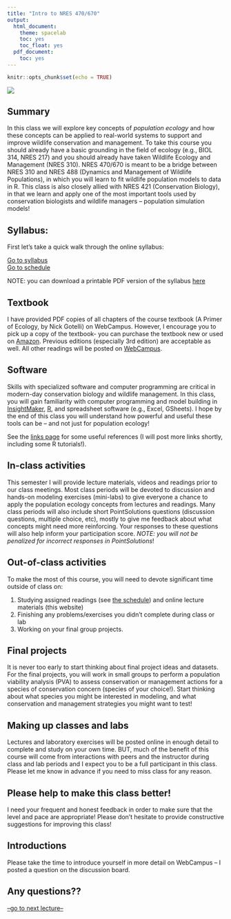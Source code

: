 ```yaml
---
title: "Intro to NRES 470/670"
output:
  html_document:
    theme: spacelab
    toc: yes
    toc_float: yes
  pdf_document:
    toc: yes
---
```


```r
knitr::opts_chunk$set(echo = TRUE)
```


![](prairie_dogs2.jpg)    

## Summary

In this class we will explore key concepts of *population ecology* and how these concepts can be applied to real-world systems to support and improve wildlife conservation and management. To take this course you should already have a basic grounding in the field of ecology (e.g., BIOL 314, NRES 217) and you should already have taken Wildlife Ecology and Management (NRES 310). NRES 470/670 is meant to be a bridge between NRES 310 and NRES 488 (Dynamics and Management of Wildlife Populations), in which you will learn to fit wildlife population models to data in R. This class is also closely allied with NRES 421 (Conservation Biology), in that we learn and apply one of the most important tools used by conservation biologists and wildlife managers -- population simulation models!    

## Syllabus:
First let's take a quick walk through the online syllabus:

[Go to syllabus](index.html)   
[Go to schedule](schedule.html)

NOTE: you can download a printable PDF version of the syllabus [here](Syllabus.pdf)     

## Textbook
I have provided PDF copies of all chapters of the course textbook (A Primer of Ecology, by Nick Gotelli) on WebCampus. However, I encourage you to pick up a copy of the textbook- you can purchase the textbook new or used on [Amazon](https://www.amazon.com/Primer-Ecology-Fourth-Nicholas-Gotelli/dp/0878933182/ref=sr_1_1?s=books&ie=UTF8&qid=1484867155&sr=1-1&keywords=a+primer+of+ecology). Previous editions (especially 3rd edition) are acceptable as well. All other readings will be posted on [WebCampus](https://unr.instructure.com/).

## Software
Skills with specialized software and computer programming are critical in modern-day conservation biology and wildlife management. In this class, you will gain familiarity with computer programming and model building in [InsightMaker](https://insightmaker.com/), [R](https://cran.r-project.org/), and spreadsheet software (e.g., Excel, GSheets). I hope by the end of this class you will understand how powerful and useful these tools can be -- and not just for population ecology!

See the [links page](Links.html) for some useful references (I will post more links shortly, including some R tutorials!).

## In-class activities
This semester I will provide lecture materials, videos and readings prior to our class meetings. Most class periods will be devoted to discussion and hands-on modeling exercises (mini-labs) to give everyone a chance to apply the population ecology concepts from lectures and readings. Many class periods will also include short PointSolutions questions (discussion questions, multiple choice, etc), mostly to give me feedback about what concepts might need more reinforcing. Your responses to these questions will also help inform your participation score. _NOTE: you will not be penalized for incorrect responses in PointSolutions_!   

## Out-of-class activities
To make the most of this course, you will need to devote significant time outside of class on:    

1. Studying assigned readings (see [the schedule](schedule.html)) and online lecture materials (this website)       
2. Finishing any problems/exercises you didn't complete during class or lab        
3. Working on your final group projects.      

## Final projects
It is never too early to start thinking about final project ideas and datasets. For the final projects, you will work in small groups to perform a population viability analysis (PVA) to assess conservation or management actions for a species of conservation concern (species of your choice!). Start thinking about what species you might be interested in modeling, and what conservation and management strategies you might want to test!      

## Making up classes and labs
Lectures and laboratory exercises will be posted online in enough detail to complete and study on your own time. BUT, much of the benefit of this course will come from interactions with peers and the instructor during class and lab periods and I expect you to be a full participant in this class. Please let me know in advance if you need to miss class for any reason.    

## Please help to make this class better!
I need your frequent and honest feedback in order to make sure that the level and pace are appropriate! Please don't hesitate to provide constructive suggestions for improving this class!

## Introductions
Please take the time to introduce yourself in more detail on WebCampus -- I posted a question on the discussion board.  

## Any questions??


[--go to next lecture--](LECTURE1.html)




